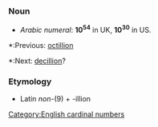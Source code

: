 ===Noun===
*''Arabic numeral'': '''10<sup>54</sup>''' in UK, '''10<sup>30</sup>''' in US.

*:Previous: [[octillion]]
*:Next: [[decillion]]?

===Etymology===
*Latin ''non-''(9) + -illion

[[Category:English cardinal numbers]]